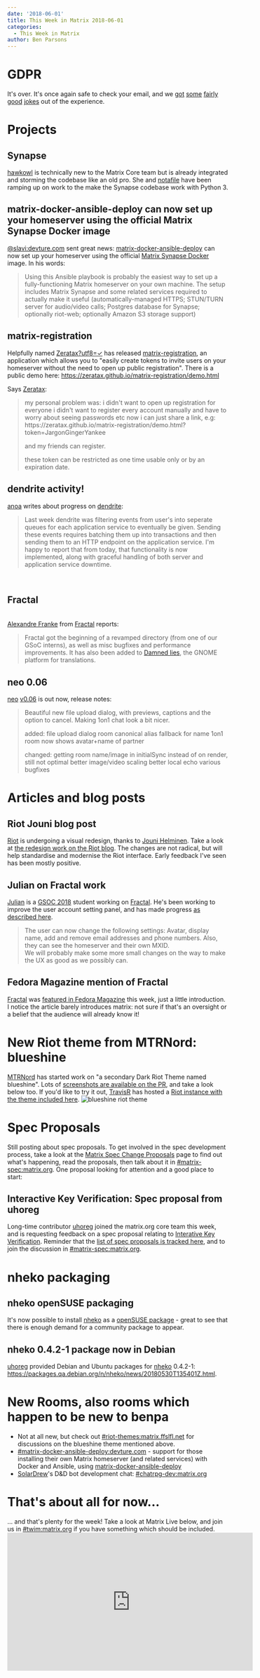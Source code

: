 ```yaml
---
date: '2018-06-01'
title: This Week in Matrix 2018-06-01
categories:
  - This Week in Matrix
author: Ben Parsons
---
```


<h1 id="gdpr">GDPR</h1>
It's over. It's once again safe to check your email, and we <a href="https://twitter.com/marcusjdl/status/1000027860558581760">got</a> <a href="https://twitter.com/JasonLeeParsons/status/999957139228643328">some</a> <a href="https://twitter.com/rianjohnson/status/999730569641525248">fairly</a> <a href="https://twitter.com/mocent0/status/999385880287744001">good</a> <a href="https://twitter.com/cszabla/status/1001619286090280960">jokes</a> out of the experience.
<h1 id="projects">Projects</h1>
<h2 id="synapse">Synapse</h2>
<a href="https://twitter.com/hawkieowl">hawkowl</a> is technically new to the Matrix Core team but is already integrated and storming the codebase like an old pro. She and <a href="https://matrix.to/#/@notafile:matrix.org">notafile</a> have been ramping up on work to the make the Synapse codebase work with Python 3.
<h2 id="matrixdockeransibledeploycannowsetupyourhomeserverusingtheofficialmatrixsynapsedockerimage">matrix-docker-ansible-deploy can now set up your homeserver using the official Matrix Synapse Docker image</h2>
<a href="https://matrix.to/#/@slavi:devture.com">@slavi:devture.com</a> sent great news: <a href="https://github.com/spantaleev/matrix-docker-ansible-deploy">matrix-docker-ansible-deploy</a> can now set up your homeserver using the official <a href="https://hub.docker.com/r/matrixdotorg/synapse/">Matrix Synapse Docker</a> image. In his words:
<blockquote>Using this Ansible playbook is probably the easiest way to set up a fully-functioning Matrix homeserver on your own machine. The setup includes Matrix Synapse and some related services required to actually make it useful (automatically-managed HTTPS; STUN/TURN server for audio/video calls; Postgres database for Synapse; optionally riot-web; optionally Amazon S3 storage support)</blockquote>
<h2 id="matrixregistration">matrix-registration</h2>
Helpfully named <a href="https://matrix.to/#/@zeratax:dmnd.sh">Zeratax?utf8=✓</a> has released <a href="https://github.com/ZerataX/matrix-registration">matrix-registration</a>, an application which allows you to "easily create tokens to invite users on your homeserver without the need to open up public registration". There is a public demo here: <a href="https://zeratax.github.io/matrix-registration/demo.html">https://zeratax.github.io/matrix-registration/demo.html</a>

Says <a href="https://matrix.to/#/@zeratax:dmnd.sh">Zeratax</a>:
<blockquote>my personal problem was:
i didn't want to open up registration for everyone
i didn't want to register every account manually and have to worry about seeing passwords etc
now i can just share a link, e.g:
https://zeratax.github.io/matrix-registration/demo.html?token=JargonGingerYankee

and my friends can register.

these token can be restricted as one time usable only or by an expiration date.
</blockquote>
<h2 id="dendriteactivity">dendrite activity!</h2>
<a href="https://matrix.to/#/@andrewm:amorgan.xyz">anoa</a> writes about progress on <a href="https://github.com/matrix-org/dendrite">dendrite</a>:
<blockquote>Last week dendrite was filtering events from user's into seperate queues for each application service to eventually be given. Sending these events requires batching them up into transactions and then sending them to an HTTP endpoint on the application service. I'm happy to report that from today, that functionality is now implemented, along with graceful handling of both server and application service downtime.</blockquote><br /><h2 id="fractal">Fractal</h2><br /><a href="https://matrix.to/#/@afranke:matrix.org">Alexandre Franke</a> from <a href="https://wiki.gnome.org/Apps/Fractal">Fractal</a> reports:<br /><blockquote>Fractal got the beginning of a revamped directory (from one of our GSoC interns), as well as misc bugfixes and performance improvements. It has also been added to <a href="https://l10n.gnome.org/">Damned lies</a>, the GNOME platform for translations.</blockquote>
<h2 id="neo006">neo 0.06</h2>
<a href="https://github.com/f0x52/neo">neo</a> <a href="https://github.com/f0x52/neo/releases/tag/0.06">v0.06</a> is out now, release notes:
<blockquote>Beautiful new file upload dialog, with previews, captions and the option to cancel. Making 1on1 chat look a bit nicer.

added:
file upload dialog
room canonical alias fallback for name
1on1 room now shows avatar+name of partner

changed:
getting room name/image in initialSync instead of on render, still not optimal
better image/video scaling
better local echo
various bugfixes
</blockquote>
<h1 id="articlesandblogposts">Articles and blog posts</h1>
<h2 id="riotjouniblogpost">Riot Jouni blog post</h2>
<a href="http://riot.im/">Riot</a> is undergoing a visual redesign, thanks to <a href="http://helminen.co/">Jouni Helminen</a>. Take a look at <a href="https://medium.com/@RiotChat/a-sneak-peek-at-a-whole-new-riot-im-1114df653782">the redesign work on the Riot blog</a>. The changes are not radical, but will help standardise and modernise the Riot interface. Early feedback I've seen has been mostly positive.
<h2 id="julianonfractalwork">Julian on Fractal work</h2>
<a href="https://matrix.to/#/@iamjsparber:matrix.org">Julian</a> is a <a href="https://summerofcode.withgoogle.com/projects/?sp-search=matrix">GSOC 2018</a> student working on <a href="https://wiki.gnome.org/Apps/Fractal">Fractal</a>. He's been working to improve the user account setting panel, and has made progress <a href="https://blogs.gnome.org/jsparber/2018/05/28/fractal-gsoc-progress/">as described here</a>.
<blockquote>The user can now change the following settings: Avatar, display name, add and remove email addresses and phone numbers. Also, they can see the homeserver and their own MXID.<br />We will probably make some more small changes on the way to make the UX as good as we possibly can.</blockquote>
<h2 id="fedoramagazinementionoffractal">Fedora Magazine mention of Fractal</h2>
<a href="https://wiki.gnome.org/Apps/Fractal">Fractal</a> was <a href="https://fedoramagazine.org/fractal-gnome-matrix-chat-client/">featured in Fedora Magazine</a> this week, just a little introduction. I notice the article barely introduces matrix: not sure if that's an oversight or a belief that the audience will already know it!
<h1 id="newriotthemefrommtrnordblueshine">New Riot theme from MTRNord: blueshine</h1>
<a href="https://matrix.to/#/@MTRNord:matrix.ffslfl.net">MTRNord</a> has started work on "a secondary Dark Riot Theme named blueshine". Lots of <a href="https://github.com/vector-im/riot-web/pull/6816">screenshots are available on the PR</a>, and take a look below too. If you'd like to try it out, <a href="https://github.com/turt2live">TravisR</a> has hosted a <a href="https://t2bot.io/blueshine/">Riot instance with the theme included here</a>.

<img src="https://user-images.githubusercontent.com/1374914/40676029-c5103182-6379-11e8-9008-c12d894b67db.png" alt="blueshine riot theme" />
<h1 id="specproposals">Spec Proposals</h1>
Still posting about spec proposals. To get involved in the spec development process, take a look at the <a href="https://matrix.org/docs/spec/proposals">Matrix Spec Change Proposals</a> page to find out what's happening, read the proposals, then talk about it in <a href="https://matrix.to/#/#matrix-spec:matrix.org">#matrix-spec:matrix.org</a>. One proposal looking for attention and a good place to start:
<h2 id="interactivekeyverificationspecproposalfromuhoreg">Interactive Key Verification: Spec proposal from uhoreg</h2>
Long-time contributor <a href="https://matrix.to/#/@uhoreg:matrix.org">uhoreg</a> joined the matrix.org core team this week, and is requesting feedback on a spec proposal relating to <a href="https://docs.google.com/document/d/1SXmyjyNqClJ5bTHtwvp8tT1Db4pjlGVxfPQNdlQILqU/">Interative Key Verification</a>. Reminder that the <a href="https://matrix.org/docs/spec/proposals">list of spec proposals is tracked here</a>, and to join the discussion in <a href="https://matrix.to/#/#matrix-spec:matrix.org">#matrix-spec:matrix.org</a>.
<h1 id="nhekopackaging">nheko packaging</h1>
<h2 id="nhekosusepackaging">nheko openSUSE packaging</h2>
It's now possible to install <a href="https://github.com/mujx/nheko">nheko</a> as a <a href="https://software.opensuse.org/package/nheko"> openSUSE package</a> - great to see that there is enough demand for a community package to appear.
<h2 id="nheko0421packagenowindebian">nheko 0.4.2-1 package now in Debian</h2>
<a href="https://matrix.to/#/@uhoreg:matrix.org">uhoreg</a> provided Debian and Ubuntu packages for <a href="https://github.com/mujx/nheko">nheko</a> 0.4.2-1: <a href="https://packages.qa.debian.org/n/nheko/news/20180530T135401Z.html">https://packages.qa.debian.org/n/nheko/news/20180530T135401Z.html</a>.
<h1 id="newroomsalsoroomswhichhappentobenewtobenpa">New Rooms, also rooms which happen to be new to benpa</h1>
<ul>
 	<li>Not at all new, but check out <a href="https://matrix.to/#/#riot-themes:matrix.ffslfl.net">#riot-themes:matrix.ffslfl.net</a> for discussions on the blueshine theme mentioned above.</li>
 	<li><a href="https://matrix.to/#/#matrix-docker-ansible-deploy:devture.com">#matrix-docker-ansible-deploy:devture.com</a> - support for those installing their own Matrix homeserver (and related services) with Docker and Ansible, using <a href="https://github.com/spantaleev/matrix-docker-ansible-deploy">matrix-docker-ansible-deploy</a></li>
 	<li><a href="https://matrix.to/#/@SolarDrew:matrix.org">SolarDrew</a>'s D&amp;D bot development chat: <a href="https://matrix.to/#/#chatrpg-dev:matrix.org">#chatrpg-dev:matrix.org</a></li>
</ul>
<h1 id="thatsaboutallfornow">That's about all for now…</h1>
… and that's plenty for the week! Take a look at Matrix Live below, and join us in <a href="https://matrix.to/#/#TWIM:matrix.org">#twim:matrix.org</a> if you have something which should be included.

<div class="video-container"><iframe src="https://www.youtube.com/embed/8MVMrLsbznk" width="560" height="315" frameBorder="0" allowFullScreen="allowfullscreen"></iframe></div>
